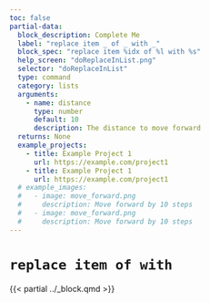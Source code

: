 ```yaml
---
toc: false
partial-data:
  block_description: Complete Me
  label: "replace item _ of _ with _"
  block_spec: "replace item %idx of %l with %s"
  help_screen: "doReplaceInList.png"
  selector: "doReplaceInList"
  type: command
  category: lists
  arguments:
    - name: distance
      type: number
      default: 10
      description: The distance to move forward
  returns: None
  example_projects:
    - title: Example Project 1
      url: https://example.com/project1
    - title: Example Project 1
      url: https://example.com/project1
  # example_images:
  #   - image: move_forward.png
  #     description: Move forward by 10 steps
  #   - image: move_forward.png
  #     description: Move forward by 10 steps
---
```


# `replace item of with` { .unnumbered }

{{< partial ../_block.qmd >}}
